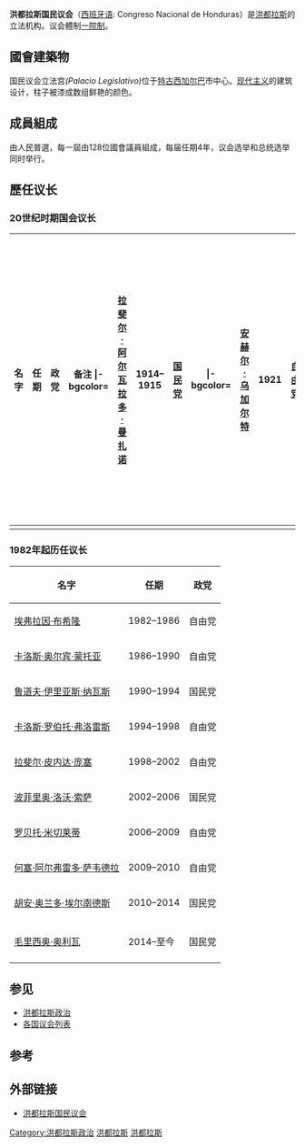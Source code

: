 {{noteTA
|1=zh-cn:洪都拉斯; zh-tw:宏都拉斯; zh-hk:洪都拉斯
|2=zh-hans:特古西加尔巴;zh-hant:特古西加爾巴;zh-tw:德古西加巴;
|3=zh-cn:自由和重建; zh-tw:自由重建黨
}}
{{Infobox Parliament
| name              = 洪都拉斯国民议会
| coa_pic           = 
| coa-pic           = 
| session_room      = 
| house_type        = 一院制
| leader1_type      = 议长
| leader1           = [[毛里西奥·奥利瓦|毛里西奥·奥利瓦]]
| party1            = [[洪都拉斯国民党|洪都拉斯国民党]]
| election1         = 2014年1月25日
| members           = 128
| political_groups1 = '''執政聯盟''' (84)<br>{{colorbox|red}} [[自由和重建|自由和重建]] (50) <br> {{colorbox|maroon}} [[洪都拉斯自由党|洪都拉斯自由党]] (22) <br> {{Color box|wirte}}[[獨立|獨立]] (18) <br>{{Color box|turquoise}} 宏都拉斯薩爾瓦多黨(10)<br>{{colorbox|grey}} [[反貪党|反貪党]] (1) <br> {{colorbox|green}} [[洪都拉斯基督民主党|洪都拉斯基督民主党]] (1) <br>{{nowrap|{{colorbox|yellow}} [[民主统一党_(洪都拉斯)|民主统一党]] (1)}} <br>'''反對黨''' (44)<br>{{colorbox|blue}} [[洪都拉斯国民党|洪都拉斯国民党]] (44)
| structure1        = File:National Congress of Honduras (Jan 2022).svg
| structure1_res    = 250px
| voting_system1    = 
| last_election1    = [[2021年宏都拉斯大選|2021年11月28日]]
| meeting_place     = [[特古西加尔巴|特古西加尔巴]]
| website           = {{URL|http://www.congresonacional.hn}}
}}

'''洪都拉斯国民议会'''（[[西班牙语|西班牙语]]: Congreso Nacional de Honduras）是[[洪都拉斯|洪都拉斯]]的立法机构。议会體制[[一院制|一院制]]。
==國會建築物==
国民议会立法宫''(Palacio Legislativo)''位于[[特古西加尔巴|特古西加尔巴]]市中心。[[现代主义|现代主义]]的建筑设计，柱子被漆成数组鲜艳的颜色。

==成員組成==
由人民普選，每一屆由128位國會議員組成，每届任期4年，议会选举和总统选举同时举行。

==歷任议长==
=== 20世纪时期国会议长 ===
{| class="wikitable" |
! 名字
! 任期
! 政党
! 备注
|- bgcolor=
|[[拉斐尔·阿尔瓦拉多·曼扎诺|拉斐尔·阿尔瓦拉多·曼扎诺]]  
| 1914–1915
|[[洪都拉斯国民党|国民党]]
| 
|- bgcolor=
|[[安赫尔·乌加尔特|安赫尔·乌加尔特]]  
| 1921
|[[洪都拉斯自由党|自由党]]
| 
|- bgcolor=
|[[米格尔·奥克利·布斯蒂略|米格尔·奥克利·布斯蒂略]]  
| 1923
|自由党
| 
|- bgcolor=
|[[小安赫尔·塞韦利亚|小安赫尔·塞韦利亚]]  
| 1924
|国民党
| 
|- bgcolor=
|[[贝南西奥·卡列哈斯|贝南西奥·卡列哈斯]]  
| 1925–1926
|国民党
| 
|- bgcolor=
|[[蒂武西奥·卡里亚斯·安迪诺|蒂武西奥·卡里亚斯·安迪诺]]  
| 1926–1929
|国民党
| 第一次
|- bgcolor=
|[[安东尼奥·里维拉|安东尼奥·里维拉]]  
| 1929–1930
|国民党
| 第一次
|- bgcolor=
|[[蒂武西奥·卡里亚斯·安迪诺|蒂武西奥·卡里亚斯·安迪诺]]  
| 1930–1931
|国民党
| 第二次
|- bgcolor=
|[[桑蒂亚戈·梅萨·卡利克斯|桑蒂亚戈·梅萨·卡利克斯]]  
| 1931–1932
|自由党
| 
|- bgcolor=
|[[安东尼奥·博格兰|安东尼奥·博格兰]]  
|1932
|国民党
| 
|- bgcolor=
|[[亚伯拉罕·威廉姆斯|亚伯拉罕·威廉姆斯]]  
|1932
|国民党
| 
|- bgcolor=
|[[米格尔·帕斯·巴拉奥纳|米格尔·帕斯·巴拉奥纳]]  
|1933–1934
|国民党
| 
|- bgcolor=
|[[拉蒙·阿尔塞罗·卡斯特罗|拉蒙·阿尔塞罗·卡斯特罗]]  
| 1934–1935
|国民党
| 1943年国民立宪议会议长
|- bgcolor=
|[[安东尼奥·里维拉|安东尼奥·里维拉]]  
|1935–1939
|国民党
|第二次
|- bgcolor=
|[[普鲁塔尔科·穆尼奥斯.|普鲁塔尔科·穆尼奥斯.]]  
|1939–1948
|国民党
| 
|- bgcolor=
|[[卢西亚诺·米利亚·西斯内罗斯|卢西亚诺·米利亚·西斯内罗斯]]  
|1949
|国民党
| 
|- bgcolor=
|[[胡安·瓦利亚达雷斯·|胡安·瓦利亚达雷斯·]]  
|1949
|国民党
| 
|- bgcolor=
|[[何塞·马克西莫·加尔韦斯|何塞·马克西莫·加尔韦斯]]  
|1949–1950
|国民党
| 
|- bgcolor=
|[[卡米洛·戈麦斯·伊·戈麦斯|卡米洛·戈麦斯·伊·戈麦斯]]  
|1950–1954
|国民党
| 
|- bgcolor=
|[[弗朗西斯科·萨洛蒙·希门内斯·卡斯特罗|弗朗西斯科·萨洛蒙·希门内斯·卡斯特罗]]  
|1954
|国民党
| 
|- bgcolor=
|[[拉蒙·比列达·莫拉莱斯|拉蒙·比列达·莫拉莱斯]]  
|1957
|自由党
| 1957年立宪会议议长，后任总统(1957-1963)
|- bgcolor=
|[[莫德斯托·罗达斯·阿尔瓦拉多|莫德斯托·罗达斯·阿尔瓦拉多]]  
|1957–1963
|自由党
| 被[[奥斯瓦尔多·洛佩斯·阿雷利亚诺|奥斯瓦尔多·洛佩斯·阿雷利亚诺]]军事政变推翻.
|- bgcolor=
|[[赫克托尔·奥兰多·戈麦斯·|赫克托尔·奥兰多·戈麦斯·]]  
|1963
|自由党
| [[奥斯瓦尔多·洛佩斯·阿雷利亚诺|奥斯瓦尔多·洛佩斯·阿雷利亚诺]]军事政变后擔任幾日议长。
|- bgcolor=
|[[马里奥·里维拉·洛佩斯|马里奥·里维拉·洛佩斯]]
|1965–1971
|国民党
| 1965年的国民制宪会议议长
|- bgcolor=
|[[马丁·阿圭罗·韦加|马丁·阿圭罗·韦加]]
|1971–1972
|国民党
|
|- bgcolor=
|[[罗贝托·苏亚索·科尔多瓦|罗贝托·苏亚索·科尔多瓦]]
|1981
|自由党
|全国制宪会议议长，制定了1982年洪都拉斯宪法<br>並參與1981年總統選舉當選总统
|-
|}

=== 1982年起历任议长 ===
{| class="wikitable" |
! 名字
! 任期
! 政党
|- style="background:#ffe1e1"
|[[埃弗拉因·布希隆|埃弗拉因·布希隆]]
|1982–1986
|自由党
|- style="background:#ffe1e1"
|[[卡洛斯·奥尔宾·蒙托亚|卡洛斯·奥尔宾·蒙托亚]]
|1986–1990
|自由党
|- style="background:#ddeeff"
|[[鲁道夫·伊里亚斯·纳瓦斯|鲁道夫·伊里亚斯·纳瓦斯]]
|1990–1994
|国民党
|- style="background:#ffe1e1"
|[[卡洛斯·罗伯托·弗洛雷斯|卡洛斯·罗伯托·弗洛雷斯]]
|1994–1998
|自由党
|- style="background:#ffe1e1"
|[[拉斐尔·皮内达·庞塞|拉斐尔·皮内达·庞塞]]
|1998–2002
|自由党
|- style="background:#ddeeff"
|[[波尔菲里奥·洛沃|波菲里奥·洛沃·索萨]]
|2002–2006
|国民党
|- style="background:#ffe1e1"
|[[罗贝托·米切莱蒂|罗贝托·米切莱蒂]]
|2006–2009
|自由党
|- style="background:#ffe1e1"
|[[何塞·阿尔弗雷多·萨韦德拉|何塞·阿尔弗雷多·萨韦德拉]]<br>
|2009–2010
|自由党
|- style="background:#ddeeff"
|[[胡安·奥兰多·埃尔南德斯|胡安·奥兰多·埃尔南德斯]]
|2010–2014
|国民党
|-
|- style="background:#ddeeff"
|[[毛里西奥·奥利瓦|毛里西奥·奥利瓦]]
|2014–至今
|国民党
|-
|}



{{coord|14.10375|N|87.20495|W|type:landmark|display=title}}

==参见==

*[[洪都拉斯政治|洪都拉斯政治]]
*[[各国议会列表|各国议会列表]]

==参考==
{{reflist}}

==外部链接==
*  [http://congresonacional.hn/ 洪都拉斯国民议会] {{Wayback|url=http://congresonacional.hn/ |date=20210323144927 }}{{es icon}}
{{美洲题目|议会}}
{{DEFAULTSORT:National Congress Of Honduras}}
[[Category:洪都拉斯政治|Category:洪都拉斯政治]]
[[Category:国家立法机构|洪都拉斯]]
[[Category:一院制议会|洪都拉斯]]